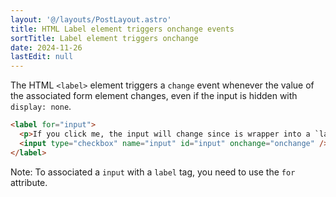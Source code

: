 ```yaml
---
layout: '@/layouts/PostLayout.astro'
title: HTML Label element triggers onchange events
sortTitle: Label element triggers onchange
date: 2024-11-26
lastEdit: null
---
```



The HTML `<label>` element triggers a `change` event whenever the value of the associated form element changes, even if the input is hidden with `display: none`.

```html
<label for="input">
  <p>If you click me, the input will change since is wrapper into a `label` tag.</p>
  <input type="checkbox" name="input" id="input" onchange="onchange" />
</label>
```

Note: To associated a `input` with a `label` tag, you need to use the `for` attribute.
